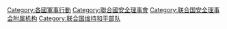 [[Category:各國軍事行動|Category:各國軍事行動]]
[[Category:聯合國安全理事會|Category:聯合國安全理事會]]
[[Category:联合国安全理事会附属机构|Category:联合国安全理事会附属机构]]
[[Category:联合国维持和平部队|Category:联合国维持和平部队]]